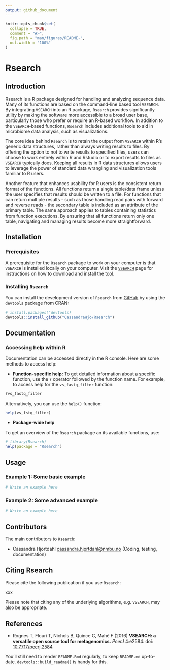 ```yaml
---
output: github_document
---
```


```r
knitr::opts_chunk$set(
  collapse = TRUE,
  comment = "#>",
  fig.path = "man/figures/README-",
  out.width = "100%"
)
```

# Rsearch

## Introduction

Rsearch is a R package designed for handling and analyzing sequence data. Many of its functions are based on the command-line based tool `VSEARCH`. By integrating `VSEARCH` into an R package, `Rsearch` provides significantly utility by making the software more accessible to a broad user base, particularly those who prefer or require an R-based workflow. In addition to the `VSEARCH`-based functions, `Rsearch` includes additional tools to aid in microbiome data analysis, such as visualizations. 

The core idea behind `Rsearch` is to retain the output from `VSEARCH` within R's generic data structures, rather than always writing results to files. By offering the option to not to write results to specified files, users can choose to work entirely within R and Rstudio or to export results to files as `VSEARCH` typically does. Keeping all results in R data structures allows users to leverage the power of standard data wrangling and visualization tools familiar to R users. 

Another feature that enhances usability for R users is the consistent return format of the functions. All functions return a single table/data frame unless the user specifies that results should be written to a file. For functions that can return multiple results - such as those handling read pairs with forward and reverse reads - the secondary table is included as an attribute of the primary table. The same approach applies to tables containing statistics from function executions. By ensuring that all functions return only one table, navigating and managing results become more straightforward. 

## Installation

### Prerequisites
A prerequisite for the `Rsearch` package to work on your computer is that `VSEARCH` is installed locally on your computer. Visit the [`VSEARCH`](https://github.com/torognes/vsearch) page for instructions on how to download and install the tool. 

### Installing `Rsearch`

You can install the development version of `Rsearch` from [GitHub](https://github.com/) by using the `devtools` package from CRAN:

```r
# install.packages("devtools)
devtools::install_github("CassandraHjo/Rsearch")
```

## Documentation

### Accessing help within R

Documentation can be accessed directly in the R console. Here are some methods to access help:

* **Function-specific help:**
To get detailed information about a specific function, use the `?` operator followed by the function name. For example, to access help for the `vs_fastq_filter` function:

```r
?vs_fastq_filter
```

Alternatively, you can use the `help()` function:

```r
help(vs_fstq_filter)
```

* **Package-wide help**

To get an overview of the `Rsearch` package an its available functions, use:

```r
# library(Rsearch)
help(package = "Rsearch")
```


## Usage

### Example 1: Some basic example

```r
# Write an example here
```

### Example 2: Some advanced example

```r
# Write an example here
```



## Contributors

The main contributors to `Rsearch`:

* Cassandra Hjortdahl <cassandra.hjortdahl@nmbu.no> (Coding, testing, documentation)

## Citing Rsearch

Please cite the following publication if you use `Rsearch`:

xxx

Please note that citing any of the underlying algorithms, e.g. `VSEARCH`, may also be appropriate. 

## References

* Rognes T, Flouri T, Nichols B, Quince C, Mahé F (2016)
**VSEARCH: a versatile open source tool for metagenomics.**
*PeerJ* 4:e2584.
doi: [10.7717/peerj.2584](https://doi.org/10.7717/peerj.2584)



You'll still need to render `README.Rmd` regularly, to keep `README.md` up-to-date. `devtools::build_readme()` is handy for this.
